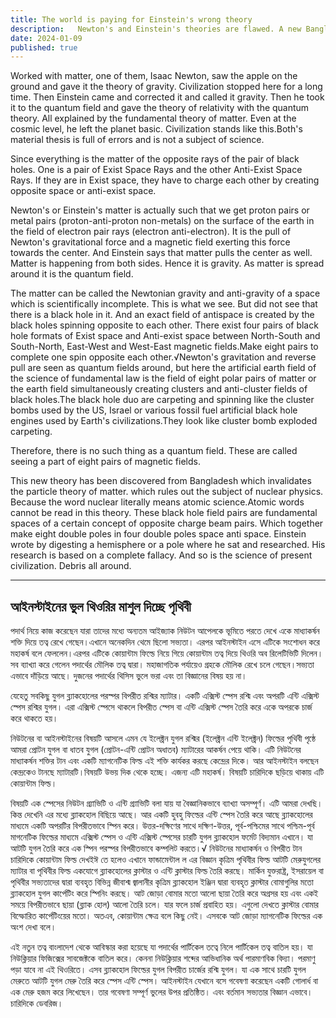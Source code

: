 ```yaml
---
title: The world is paying for Einstein's wrong theory
description:   Newton's and Einstein's theories are flawed. A new Bangladesh theory reveals gravity and relativity errors, showing matter involves dual black holes creating eight magnetic field pairs, not a quantum field.
date: 2024-01-09
published: true
---
```


Worked with matter, one of them, Isaac Newton, saw the apple on the ground and gave it the theory of gravity. Civilization stopped here for a long time. Then Einstein came and corrected it and called it gravity. Then he took it to the quantum field and gave the theory of relativity with the quantum theory. All explained by the fundamental theory of matter. Even at the cosmic level, he left the planet basic. Civilization stands like this.Both's material thesis is full of errors and is not a subject  of science.

Since everything is the matter of the opposite rays of the pair of black holes. One is a pair of Exist Space Rays and the other Anti-Exist Space Rays. If they are in Exist space, they have to charge each other by creating opposite space or anti-exist space.

Newton's or Einstein's matter is actually such that we get proton pairs or metal pairs (proton-anti-proton non-metals) on the surface of the earth in the field of electron pair rays (electron anti-electron). It is the pull of Newton's gravitational force and a magnetic field exerting this force towards the center. And Einstein says that matter pulls the center as well. Matter is happening from both sides. Hence it is gravity. As matter is spread around it is the quantum field.

The matter can be called the Newtonian gravity and anti-gravity of a space which is scientifically incomplete. This is what we see. But did not see that there is a black hole in it. And an exact field of antispace is created by the black holes spinning opposite to each other. There exist four pairs of black hole formats of Exist space and Anti-exist space between North-South and South-North, East-West and West-East magnetic fields.Make eight pairs to complete one spin opposite each other.√Newton's gravitation and reverse pull are seen as quantum fields around, but here the artificial earth field of the science of fundamental law is the field of eight polar pairs of matter or the earth field simultaneously creating clusters and anti-cluster fields of black holes.The black hole duo are carpeting and spinning like the cluster bombs used by the US, Israel or various fossil fuel artificial black hole engines used by Earth's civilizations.They look like cluster bomb exploded carpeting.

Therefore, there is no such thing as a quantum field. These are called seeing a part of eight pairs of magnetic fields.

This new theory has been discovered from Bangladesh which invalidates the particle theory of matter. which rules out the subject of nuclear physics. Because the word nuclear literally means atomic science.Atomic words cannot be read in this theory. These black hole field pairs are fundamental spaces of a certain concept of opposite charge beam pairs. Which together make eight double poles in four double poles space anti space. Einstein wrote by digesting a hemisphere or a pole where he sat and researched.
His research is based on a complete fallacy. And so is the science of present civilization. Debris all around.

---

##  আইনস্টাইনের ভুল থিওরির মাশুল দিচ্ছে পৃথিবী

পদার্থ নিয়ে কাজ করেছেন যারা তাদের মধ‍্যে অন‍্যতম আইজ‍্যাক  নিউটন আপেলকে ভূমিতে পরতে দেখে একে মাধ‍্যাকর্ষন শক্তি দিয়ে তত্ব রেখে গেছেন।এখানে অনেকদিন থেমে ছিলো সভ‍্যতা। এরপর আইনস্টাইন এসে এটিকে সংশোধন করে মহাকর্ষ বলে ফেললেন।এরপর এটিকে কোয়ান্টাম ফিল্ডে নিয়ে গিয়ে কোয়ান্টাম তত্ব দিয়ে থিওরি অব রিলেটিভিটি দিলেন। সব ব‍্যাখ‍্যা করে গেলেন পদার্থের মৌলিক তত্ব দ্বারা। মহাজাগতিক পর্যায়েও গ্রহকে  মৌলিক রেখে চলে গেছেন।সভ‍্যতা এভাবে দাঁড়িয়ে আছে। দুজনের পদার্থের থিসিস ভুলে ভরা এবং তা বিজ্ঞানের বিষয় হয় না। 

যেহেতু সবকিছু যুগল ব্ল‍্যাকহোলের পরস্পর বিপরীত রশ্মির ম‍্যাটার। একটি এক্সিস্ট স্পেস রশ্মি এবং অপরটি এন্টি এক্সিস্ট স্পেস রশ্মির যুগল। এরা এক্সিস্ট স্পেসে থাকলে বিপরীত স্পেস বা এন্টি এক্সিস্ট স্পেস তৈরি করে একে অপরকে চার্জ করে থাকতে হয়।

নিউটনের বা আইনস্টাইনের বিষয়টি আসলে এমন যে ইলেক্ট্রন যুগল রশ্মির (ইলেক্ট্রন এন্টি ইলেক্ট্রন) ফিল্ডের পৃথিবী পৃষ্ঠে আমরা প্রোটন যুগল বা ধাতব যুগল (প্রোটন-এন্টি প্রোটন অধাতব) ম‍্যাটারের আকর্ষন পেয়ে থাকি। এটি নিউটনের মাধ‍্যাকর্ষন শক্তির টান এবং একটি ম‍্যাগনেটিক ফিল্ড এই শক্তি কার্যকর করছে কেন্দ্রের দিকে। আর আইনস্টাইন বলছেন কেন্দ্রকেও টানছে ম‍্যাটারটি।বিষয়টি উভয় দিক থেকে হচ্ছে। এজন‍্য এটি মহাকর্ষ। বিষয়টি চারিদিকে ছড়িয়ে থাকায় এটি কোয়ান্টাম ফিল্ড।
 
বিষয়টি এক স্পেসের নিউটন গ্র‍্যাভিটি ও এন্টি গ্র‍্যাভিটি বলা যায় যা বৈজ্ঞানিকভাবে ব‍্যাখ‍্যা অসম্পূর্ণ। এটি আমরা দেখছি। কিন্ত দেখেনি  এর মধ‍্যে ব্ল‍্যাকহোল বিছিয়ে আছে। আর একটি হুবহু ফিল্ডের এন্টি স্পেস তৈরি করে আছে ব্ল‍্যাকহোলের মাধ‍্যমে একটি অপরটির বিপরীতভাবে স্পিন করে। উত্তর-দক্ষিণের সাথে দক্ষিণ-উত্তর, পূর্ব-পশ্চিমের সাথে পশ্চিম-পূর্ব মাগনেটিক ফিল্ডের মাধ‍্যমে এক্সিস্ট স্পেস ও এন্টি এক্সিস্ট স্পেসের চারটি যুগল ব্ল‍্যাকহোল ফর্মেট বিদ‍্যমান এখানে। যা আটটি যুগল তৈরি করে এক স্পিন পরস্পর বিপরীতভাবে কম্পলিট করতে।√ নিউটনের মাধ‍্যাকর্ষন ও বিপরীত টান চারিদিকে কোয়ান্টাম ফিল্ড দেখইঈ তে হলেও এখানে ফান্ডামেন্টাল ল এর বিজ্ঞান কৃত্রিম পৃথিবীর ফিল্ড আটটি মেরুযুগলের ম‍্যাটার বা পৃথিবীর ফিল্ড একযোগে ব্ল‍্যাকহোলের ক্লাস্টার ও এন্টি ক্লাস্টার ফিল্ড তৈরি করছে।
মার্কিন যুক্তরাষ্ট্র, ইসরায়েল বা পৃথিবীর সভ্যতাদের দ্বারা ব্যবহৃত বিভিন্ন জীবাশ্ম জ্বালানীর কৃত্রিম ব্ল্যাকহোল ইঞ্জিন দ্বারা ব্যবহৃত ক্লাস্টার বোমাগুলির মতো ব্ল‍্যাকহোল যুগল কার্পেটিং করে স্পিনিং করছে। আট জোড়া বোমার মতো আলো ছায়া তৈরি করে অগ্রসর হয় এবং একই সময়ে বিপরীতভাবে ছায়া (ব্ল্যাক হোল) আলো তৈরি চলে। যার ফলে চার্জ প্রবাহিত হয়। এগুলো দেখতে ক্লাস্টার বোমার বিস্ফোরিত কার্পেটিংয়ের মতো।
                         অতএব, কোয়ান্টাম ক্ষেত্র বলে কিছু নেই। এসবকে আট জোড়া ম‍্যাগনেটিক ফিল্ডের এক অংশ দেখা বলে।

এই নতুন তত্ব বাংলাদেশ থেকে আবিস্কার করা হয়েছে যা পদার্থের পার্টিকেল তত্বে নিলে পার্টিকেল তত্ব বাতিল হয়। যা নিউক্লিয়ার ফিজিক্সের সাবজেক্টকে বাতিল করে। কেননা নিউক্লিয়ার শব্দের আভিধানিক অর্থ পারমাণবিক বিদ‍্যা। পরমাণু পড়া যাবে না এই থিওরিতে। এসব ব্ল‍্যাকহোল ফিল্ডের যুগল বিপরীত চার্জের রশ্মি যুগল। যা এক সাথে চারটি যুগল মেরুতে আটটি যুগল মেরু তৈরি করে স্পেস এন্টি স্পেস। আইনস্টাইন যেখানে বসে গবেষণা করেছেন একটি গোলার্ধ বা এক মেরু হজম করে লিখেছেন।
তার গবেষণা সম্পূর্ণ ভুলের উপর প্রতিষ্ঠিত। এবং বর্তমান সভ‍্যতার বিজ্ঞান এভাবে। চারিদিকে ডেবরিজ। 
